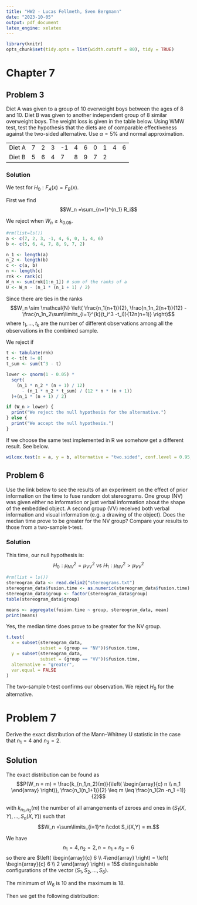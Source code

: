 ```yaml
---
title: "HW2 - Lucas Fellmeth, Sven Bergmann"
date: "2023-10-05"
output: pdf_document
latex_engine: xelatex
---
```


```r
library(knitr)
opts_chunk$set(tidy.opts = list(width.cutoff = 80), tidy = TRUE)
```

# Chapter 7

## Problem 3

Diet A was given to a group of 10 overweight boys between the ages of 8 and 10.
Diet B was given to another independent group of 8 similar overweight boys.
The weight loss is given in the table below.
Using WMW test, test the hypothesis that the diets are of comparable effectiveness against the two-sided alternative.
Use $\alpha = 5\%$ and normal approximation.

|        |   |   |   |    |   |   |   |   |   |   |
|--------|---|---|---|----|---|---|---|---|---|---|
| Diet A | 7 | 2 | 3 | -1 | 4 | 6 | 0 | 1 | 4 | 6 |
| Diet B | 5 | 6 | 4 | 7  | 8 | 9 | 7 | 2 |   |   |

### Solution

We test for $H_0 : F_A(x) = F_B(x)$.

First we find
$$W_n =\sum_{n=1}^{n_1} R_i$$

We reject when $W_n \geq k_{0.05}$.


```r
#rm(list=ls())
a <- c(7, 2, 3, -1, 4, 6, 0, 1, 4, 6)
b <- c(5, 6, 4, 7, 8, 9, 7, 2)

n_1 <- length(a)
n_2 <- length(b)
c <- c(a, b)
n <- length(c)
rnk <- rank(c)
W_n <- sum(rnk[1:n_1]) # sum of the ranks of a
U <- W_n - (n_1 * (n_1 + 1) / 2)
```

Since there are ties in the ranks
$$W_n \sim \mathcal{N} \left(
\frac{n_1(n+1)}{2},
\frac{n_1n_2(n+1)}{12} - \frac{n_1n_2\sum\limits_{i=1}^{k}(t_i^3 -t_i)}{12n(n+1)}
\right)$$
where $t_1, \ldots,t_k$ are the number of different observations among all the observations in the combined sample.


We reject if
\begin{align*}
\frac{W_n -\frac{n_1(n+1)}{2}}{\sqrt{\frac{n_1n_2(n+1)}{12} - \frac{n_1n_2\sum\limits_{i=1}^{k}(t_i^3 -t_i)}{12n(n+1)}}} &> z_{0.05} \\
\Leftrightarrow W_n  &> \underbrace{z_{0.05} * \left( \sqrt{\frac{n_1n_2(n+1)}{12} - \frac{n_1n_2\sum\limits_{i=1}^{k}(t_i^3 -t_i)}{12n(n+1)}} \right) +\frac{n_1(n+1)}{2}}_{k_0.05}
\end{align*}

```r
t <- tabulate(rnk)
t <- t[t != 0]
t_sum <- sum(t^3 - t)

lower <- qnorm(1 - 0.05) *
  sqrt(
    (n_1 * n_2 * (n + 1) / 12)
      - (n_1 * n_2 * t_sum) / (12 * n * (n + 1))
  )+(n_1 * (n + 1) / 2)

if (W_n > lower) {
  print("We reject the null hypothesis for the alternative.")
} else {
  print("We accept the null hypothesis.")
}
```
If we choose the same test implemented in R we somehow get a different result. See below.

```r
wilcox.test(x = a, y = b, alternative = "two.sided", conf.level = 0.95, exact = F)
```

## Problem 6

Use the link below to see the results of an experiment on the effect of prior information
on the time to fuse random dot stereograms.
One group (NV) was given either no information or just verbal information about the shape of the embedded object.
A second group (VV) received both verbal information and visual information (e.g. a drawing of the object).
Does the median time prove to be greater for the NV group?
Compare your results to those from a two-sample t-test.

### Solution

This time, our null hypothesis is:
$$H_0:\mu_{NV}^2 = \mu_{VV}^2 \text{ vs } H_1:\mu_{NV}^2 >\mu_{VV}^2$$

```r
#rm(list = ls())
stereogram_data <- read.delim2("stereograms.txt")
stereogram_data$fusion.time <- as.numeric(stereogram_data$fusion.time)
stereogram_data$group <- factor(stereogram_data$group)
table(stereogram_data$group)
```
```r
means <- aggregate(fusion.time ~ group, stereogram_data, mean)
print(means)
```
Yes, the median time does prove to be greater for the NV group.

```r
t.test(
  x = subset(stereogram_data,
             subset = (group == "NV"))$fusion.time,
  y = subset(stereogram_data,
             subset = (group == "VV"))$fusion.time,
  alternative = "greater",
  var.equal = FALSE
)
```

The two-sample t-test confirms our observation. We reject $H_0$ for the alternative.

# Problem 7

Derive the exact distribution of the Mann–Whitney U statistic in the case that $n_1 = 4$ and $n_2 = 2$.

## Solution

The exact distribution can be found as
$$P(W_n = m) = \frac{k_{n_1,n_2}(m)}{\left( \begin{array}{c} n \\ n_1 \end{array} \right)}, \frac{n_1(n_1+1)}{2} \leq m \leq \frac{n_1(2n -n_1 +1)}{2}$$

with $k_{n_1,n_2} (m)$ the number of all arrangements of zeroes and ones in $(S_1(X,Y), \ldots, S_n(X,Y))$
such that $$W_n =\sum\limits_{i=1}^n i\cdot S_i(X,Y) = m.$$

We have
$$n_1 =4, n_2= 2, n = n_1 +n_2 = 6$$
so there are $\left( \begin{array}{c} 6 \\ 4\end{array} \right) = \left( \begin{array}{c} 6 \\ 2 \end{array} \right) = 15$ distinguishable configurations of the vector $(S_1, S_2,\ldots, S_6)$.


The minimum of $W_6$ is $10$ and the maximum is $18$.


Then we get the following distribution:


\begin{table}[ht]
\centering
\caption{Distribution of $W_6$ with $n_1=4$ and $n_2=2$}
\begin{tabular}[t]{llc}
\hline
$W_6$ & Configuration &Probability\\
\hline
$10$ &$(1,2,3,4)$ & 1/15\\
$11$ &$(1,2,3,5)$ & 1/15\\
$12$ &$(1,2,3,6), (1,2,4,5)$ & 2/15\\
$13$ &$(1,2,4,6), (1,3,4,5)$ & 2/15\\
$14$ &$(1,3,4,6), (2,3,4,5), (1,2,5,6)$ & 3/15\\
$15$ &$(2,3,4,6), (1,3,5,6)$ & 2/15\\
$16$ &$(2,3,5,6), (1,4,5,6)$ & 2/15\\
$17$ &$(2,4,5,6)$ & 1/15\\
$18$ &$(3,4,5,6)$ & 1/15\\
\hline
\end{tabular}
\end{table}


